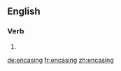 ==English==

===Verb===
{{head|en}}

# {{present participle of|encase}}

[[de:encasing]]
[[fr:encasing]]
[[zh:encasing]]